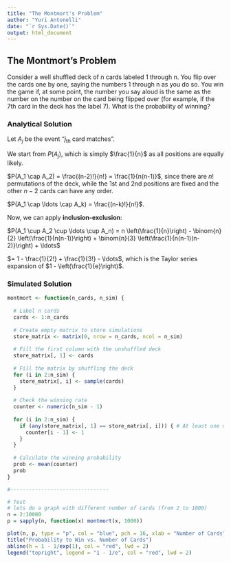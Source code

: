 ```yaml
---
title: "The Montmort's Problem"
author: "Yuri Antonelli"
date: "`r Sys.Date()`"
output: html_document
---
```


## The Montmort's Problem
Consider a well shuffled deck of n cards labeled 1 through n. You flip over the cards one by one, saying the numbers 1 through n as you do so. You win the game if, at some point, the number you say aloud is the same as the number on the number on the card being flipped over (for example, if the 7th card in the deck has the label 7). What is the probability of winning?

### Analytical Solution
Let $A_j$ be the event "$j_{\text{th}}$ card matches".

We start from $P(A_j)$, which is simply $\frac{1}{n}$ as all positions are equally likely.

$P(A_1 \cap A_2) = \frac{(n-2)!}{n!} = \frac{1}{n(n-1)}$, since there are $n!$ permutations of the deck, while the 1st and 2nd positions are fixed and the other $n-2$ cards can have any order.

$P(A_1 \cap \ldots \cap A_k) = \frac{(n-k)!}{n!}$.

Now, we can apply **inclusion-exclusion**:

$P(A_1 \cup A_2 \cup \ldots \cup A_n) = n \left(\frac{1}{n}\right) - \binom{n}{2} \left(\frac{1}{n(n-1)}\right) + \binom{n}{3} \left(\frac{1}{n(n-1)(n-2)}\right) + \ldots$

$= 1 - \frac{1}{2!} + \frac{1}{3!} - \ldots$, which is the Taylor series expansion of $1 - \left(\frac{1}{e}\right)$.

### Simulated Solution
```r
montmort <- function(n_cards, n_sim) {
  
  # Label n cards
  cards <- 1:n_cards
  
  # Create empty matrix to store simulations
  store_matrix <- matrix(0, nrow = n_cards, ncol = n_sim)
  
  # Fill the first column with the unshuffled deck
  store_matrix[, 1] <- cards
  
  # Fill the matrix by shuffling the deck
  for (i in 2:n_sim) {
    store_matrix[, i] <- sample(cards)
  }
  
  # Check the winning rate
  counter <- numeric(n_sim - 1)
  
  for (i in 2:n_sim) {
    if (any(store_matrix[, 1] == store_matrix[, i])) { # At least one match
      counter[i - 1] <- 1
    }
  }
  
  # Calculate the winning probability
  prob <- mean(counter)
  prob
}

#--------------------------------

# Test
# lets do a graph with different number of cards (from 2 to 1000)
n = 2:10000
p = sapply(n, function(x) montmort(x, 1000))

plot(n, p, type = "p", col = "blue", pch = 16, xlab = "Number of Cards", ylab = "Probability to Win")
title("Probability to Win vs. Number of Cards")
abline(h = 1 - 1/exp(1), col = "red", lwd = 2)
legend("topright", legend = "1 - 1/e", col = "red", lwd = 2)
```